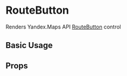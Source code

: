 
<Meta title="api/Controls/RouteButton" />

# RouteButton

Renders Yandex.Maps API [RouteButton][control] control

## Basic Usage

<Canvas>
  <YMaps>
    <Map
      defaultState={{
        center: [55.751574, 37.573856],
        zoom: 9,
        controls: [],
      }}
    >
      <RouteButton options={{ float: 'right' }} />
    </Map>
  </YMaps>
</Canvas>

## Props

<ArgsTable of={RouteButtonCmp} />

[control]:
  https://tech.yandex.com/maps/doc/jsapi/2.1/ref/reference/control.RouteButton-docpage/
